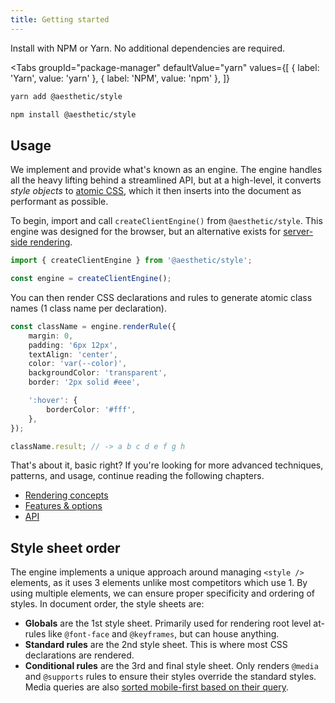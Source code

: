 ```yaml
---
title: Getting started
---
```



Install with NPM or Yarn. No additional dependencies are required.

<Tabs
  groupId="package-manager"
  defaultValue="yarn"
  values={[
    { label: 'Yarn', value: 'yarn' },
    { label: 'NPM', value: 'npm' },
  ]}
>
  <TabItem value="yarn">

```bash
yarn add @aesthetic/style
```

  </TabItem>
  <TabItem value="npm">

```bash
npm install @aesthetic/style
```

  </TabItem>
</Tabs>

## Usage

We implement and provide what's known as an engine. The engine handles all the heavy lifting behind
a streamlined API, but at a high-level, it converts _style objects_ to
[atomic CSS](https://css-tricks.com/lets-define-exactly-atomic-css/), which it then inserts into the
document as performant as possible.

To begin, import and call `createClientEngine()` from `@aesthetic/style`. This engine was designed
for the browser, but an alternative exists for [server-side rendering](./ssr.md).

```ts
import { createClientEngine } from '@aesthetic/style';

const engine = createClientEngine();
```

You can then render CSS declarations and rules to generate atomic class names (1 class name per
declaration).

```ts
const className = engine.renderRule({
	margin: 0,
	padding: '6px 12px',
	textAlign: 'center',
	color: 'var(--color)',
	backgroundColor: 'transparent',
	border: '2px solid #eee',

	':hover': {
		borderColor: '#fff',
	},
});

className.result; // -> a b c d e f g h
```

That's about it, basic right? If you're looking for more advanced techniques, patterns, and usage,
continue reading the following chapters.

- [Rendering concepts](./concepts.md)
- [Features & options](./options.md)
- [API](./api.md)

## Style sheet order

The engine implements a unique approach around managing `<style />` elements, as it uses 3 elements
unlike most competitors which use 1. By using multiple elements, we can ensure proper specificity
and ordering of styles. In document order, the style sheets are:

- **Globals** are the 1st style sheet. Primarily used for rendering root level at-rules like
  `@font-face` and `@keyframes`, but can house anything.
- **Standard rules** are the 2nd style sheet. This is where most CSS declarations are rendered.
- **Conditional rules** are the 3rd and final style sheet. Only renders `@media` and `@supports`
  rules to ensure their styles override the standard styles. Media queries are also
  [sorted mobile-first based on their query](https://www.npmjs.com/package/sort-css-media-queries).
